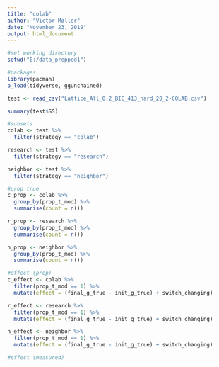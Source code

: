 ```yaml
---
title: "colab"
author: "Victor Møller"
date: "November 23, 2019"
output: html_document
---
```


```r

#set working directory
setwd("E:/data_prepped1")

#packages 
library(pacman)
p_load(tidyverse, ggunchained) 

```



```r

test <- read_csv("Lattice_All_0.2_BIC_413_hard_20_2-COLAB.csv")

summary(test$SS)

#subsets 
colab <- test %>%
  filter(strategy == "colab") 

research <- test %>%
  filter(strategy == "research")

neighbor <- test %>%
  filter(strategy == "neighbor")

#prop true 
c_prop <- colab %>%
  group_by(prop_t_mod) %>%
  summarise(count = n())

r_prop <- research %>%
  group_by(prop_t_mod) %>%
  summarise(count = n())

n_prop <- neighbor %>%
  group_by(prop_t_mod) %>%
  summarise(count = n())

#effect (prep)
c_effect <- colab %>%
  filter(prop_t_mod == 1) %>%
  mutate(effect = (final_g_true - init_g_true) + switch_changing)

r_effect <- research %>%
  filter(prop_t_mod == 1) %>%
  mutate(effect = (final_g_true - init_g_true) + switch_changing)

n_effect <- neighbor %>%
  filter(prop_t_mod == 1) %>%
  mutate(effect = (final_g_true - init_g_true) + switch_changing)

#effect (measured)


```

